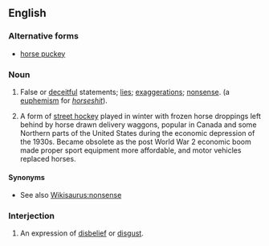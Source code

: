 ==English==

===Alternative forms===
* [[horse puckey]]

===Noun===
{{en-noun|sg=[[horse]] [[hockey]]|-}}

# {{slang|euphemistic}} False or [[deceitful]] statements; [[lie]]s; [[exaggeration]]s; [[nonsense]]. (a [[euphemism]] for ''[[horseshit]]'').
# {{rfv-sense}} {{obsolete}} A form of [[street hockey]] played in winter with frozen horse droppings left behind by horse drawn delivery waggons, popular in Canada and some Northern parts of the United States during the economic depression of the 1930s. Became obsolete as the post World War 2 economic boom made proper sport equipment more affordable, and motor vehicles replaced horses.

====Synonyms====
* See also [[Wikisaurus:nonsense]]

===Interjection===
{{en-interj}}

# An expression of [[disbelief]] or [[disgust]].